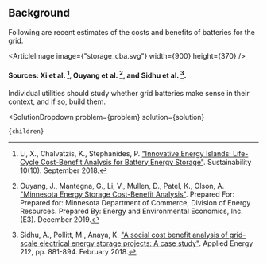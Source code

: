 


## Background

Following are recent estimates of the costs and benefits of batteries for the grid.

<ArticleImage image={"storage_cba.svg"} width={900} height={370} />
#### Sources: Xi et al. [^"15"], Ouyang et al. [^"17"], and Sidhu et al. [^"21"].

Individual utilities should study whether grid batteries make sense in their context, and if so, build them.

[^"15"]: Li, X., Chalvatzis, K., Stephanides, P. ["Innovative Energy Islands: Life-Cycle Cost-Benefit Analysis for Battery Energy Storage"](https://www.mdpi.com/2071-1050/10/10/3371). Sustainability 10(10). September 2018.

[^"17"]: Ouyang, J., Mantegna, G., Li, V., Mullen, D., Patel, K., Olson, A. ["Minnesota Energy Storage Cost-Benefit Analysis"](https://mn.gov/commerce/policy-data-reports/energy-data-reports/?id=17-415938). Prepared For: Prepared for: Minnesota Department of Commerce, Division of Energy Resources. Prepared By: Energy and Environmental Economics, Inc. (E3). December 2019.

[^"21"]: Sidhu, A., Pollitt, M., Anaya, K. ["A social cost benefit analysis of grid-scale electrical energy storage projects: A case study"](https://www.sciencedirect.com/science/article/pii/S0306261917318068). Applied Energy 212, pp. 881-894. February 2018.

  <SolutionDropdown 
    problem={problem} 
    solution={solution}
  >
    {children}
  </SolutionDropdown>